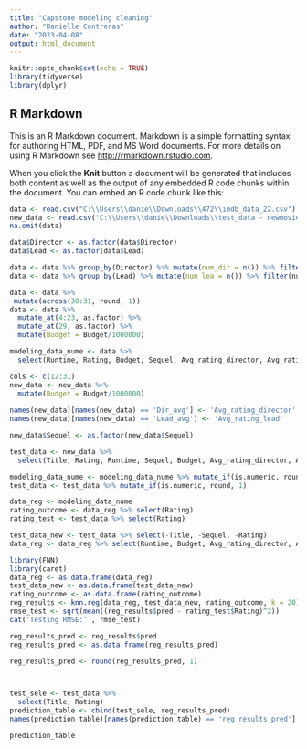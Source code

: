 ---
title: "Capstone modeling cleaning"
author: "Danielle Contreras"
date: "2023-04-08"
output: html_document
---

```{r setup, include=FALSE}
knitr::opts_chunk$set(echo = TRUE)
library(tidyverse)
library(dplyr)
```

## R Markdown

This is an R Markdown document. Markdown is a simple formatting syntax for authoring HTML, PDF, and MS Word documents. For more details on using R Markdown see <http://rmarkdown.rstudio.com>.

When you click the **Knit** button a document will be generated that includes both content as well as the output of any embedded R code chunks within the document. You can embed an R code chunk like this:

```{r}
data <- read.csv("C:\\Users\\danie\\Downloads\\472\\imdb_data_22.csv")
new_data <- read.csv("C:\\Users\\danie\\Downloads\\test_data - newmovie_data.csv")
na.omit(data)

data$Director <- as.factor(data$Director)
data$Lead <- as.factor(data$Lead)

data <- data %>% group_by(Director) %>% mutate(num_dir = n()) %>% filter(num_dir >= 3)
data <- data %>% group_by(Lead) %>% mutate(num_lea = n()) %>% filter(num_lea >= 2) %>% ungroup()

data <- data %>%
 mutate(across(30:31, round, 1))
data <- data %>% 
  mutate_at(4:23, as.factor) %>%
  mutate_at(29, as.factor) %>%
  mutate(Budget = Budget/1000000)

modeling_data_nume <- data %>%
  select(Runtime, Rating, Budget, Sequel, Avg_rating_director, Avg_rating_lead)

cols <- c(12:31) 
new_data <- new_data %>%
  mutate(Budget = Budget/1000000)
  
names(new_data)[names(new_data) == 'Dir_avg'] <- 'Avg_rating_director'
names(new_data)[names(new_data) == 'Lead_avg'] <- 'Avg_rating_lead'

new_data$Sequel <- as.factor(new_data$Sequel)

test_data <- new_data %>%
  select(Title, Rating, Runtime, Sequel, Budget, Avg_rating_director, Avg_rating_lead)

modeling_data_nume <- modeling_data_nume %>% mutate_if(is.numeric, round, 1)  
test_data <- test_data %>% mutate_if(is.numeric, round, 1) 

data_reg <- modeling_data_nume
rating_outcome <- data_reg %>% select(Rating)
rating_test <- test_data %>% select(Rating)

test_data_new <- test_data %>% select(-Title, -Sequel, -Rating)
data_reg <- data_reg %>% select(Runtime, Budget, Avg_rating_director, Avg_rating_lead)

```

```{r}
library(FNN)
library(caret)
data_reg <- as.data.frame(data_reg)
test_data_new <- as.data.frame(test_data_new)
rating_outcome <- as.data.frame(rating_outcome)
reg_results <- knn.reg(data_reg, test_data_new, rating_outcome, k = 20)
rmse_test <- sqrt(mean((reg_results$pred - rating_test$Rating)^2))
cat('Testing RMSE:' , rmse_test)

reg_results_pred <- reg_results$pred
reg_results_pred <- as.data.frame(reg_results_pred)

reg_results_pred <- round(reg_results_pred, 1)



test_sele <- test_data %>%
  select(Title, Rating)
prediction_table <- cbind(test_sele, reg_results_pred)
names(prediction_table)[names(prediction_table) == 'reg_results_pred'] <- 'Prediction'

prediction_table

```

